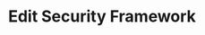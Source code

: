 ---
title: Edit Security Framework
sidebarTitle: Edit Framework
openapi: put /api/v1/V-Ciso/security-frameworks/{id}
---